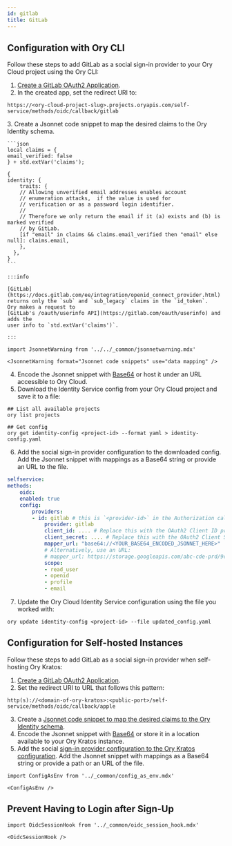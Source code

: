 ```yaml
---
id: gitlab
title: GitLab
---
```


## Configuration with Ory CLI 

Follow these steps to add GitLab as a social sign-in provider to your Ory Cloud project
using the Ory CLI:

1. [Create a GitLab OAuth2 Application](https://docs.gitlab.com/ee/integration/oauth_provider.html#adding-an-application-through-the-profile).
2. In the created app, set the redirect URI to:
  
  ```shell
  https://<ory-cloud-project-slug>.projects.oryapis.com/self-service/methods/oidc/callback/gitlab
  ```
<a name="mapping"></a>
3. Create a Jsonnet code snippet to map the desired claims to the Ory Identity schema.

    ```json
    local claims = {
    email_verified: false
    } + std.extVar('claims');

    {
    identity: {
        traits: {
        // Allowing unverified email addresses enables account
        // enumeration attacks,  if the value is used for
        // verification or as a password login identifier.
        //
        // Therefore we only return the email if it (a) exists and (b) is marked verified
        // by GitLab.
        [if "email" in claims && claims.email_verified then "email" else null]: claims.email,
        },
      },
    }
    ```

    :::info

    [GitLab](https://docs.gitlab.com/ee/integration/openid_connect_provider.html)
    returns only the `sub` and `sub_legacy` claims in the `id_token`.
    Ory makes a request to
    [GitLab's /oauth/userinfo API](https://gitlab.com/oauth/userinfo) and adds the
    user info to `std.extVar('claims')`.

    :::
    
```mdx-code-block
import JsonnetWarning from '../../_common/jsonnetwarning.mdx'

<JsonnetWarning format="Jsonnet code snippets" use="data mapping" />
```

4. Encode the Jsonnet snippet with [Base64](https://www.base64encode.org/) or host it under an URL accessible 
to Ory Cloud.
5. Download the Identity Service config from your Ory Cloud project and save it to a file: 

  ```shell
  ## List all available projects
  ory list projects

  ## Get config
  ory get identity-config <project-id> --format yaml > identity-config.yaml
  ```

6. Add the social sign-in provider configuration to the downloaded config. Add the Jsonnet snippet
with mappings as a Base64 string or provide an URL to the file. 

  ```yaml
  selfservice:
  methods:
      oidc:
      enabled: true
      config:
          providers:
          - id: gitlab # this is `<provider-id>` in the Authorization callback URL. DO NOT CHANGE IT ONCE SET!
              provider: gitlab
              client_id: .... # Replace this with the OAuth2 Client ID provided by GitLab
              client_secret: .... # Replace this with the OAuth2 Client Secret provided by GitLab
              mapper_url: "base64://<YOUR_BASE64_ENCODED_JSONNET_HERE>"
              # Alternatively, use an URL:
              # mapper_url: https://storage.googleapis.com/abc-cde-prd/9cac9717f007808bf17f22ce7f4295c739604b183f05ac4afb4
              scope:
              - read_user
              - openid
              - profile
              - email
  ```

7. Update the Ory Cloud Identity Service configuration using the file you worked with: 

  ```shell
  ory update identity-config <project-id> --file updated_config.yaml
  ```

## Configuration for Self-hosted Instances

Follow these steps to add GitLab as a social sign-in provider when self-hosting
Ory Kratos:

1. [Create a GitLab OAuth2 Application](https://docs.gitlab.com/ee/integration/oauth_provider.html#adding-an-application-through-the-profile).
2. Set the redirect URI to URL that follows this pattern:

  ```shell
  http(s)://<domain-of-ory-kratos>:<public-port>/self-service/methods/oidc/callback/apple
  ```

3. Create a [Jsonnet code snippet to map the desired claims to the Ory Identity schema](#mapping).
4. Encode the Jsonnet snippet with [Base64](https://www.base64encode.org/) or store it in a location available to
your Ory Kratos instance. 
5. Add the social [sign-in provider configuration to the Ory Kratos configuration](#config). Add the Jsonnet snippet
with mappings as a Base64 string or provide a path or an URL of the file.

```mdx-code-block
import ConfigAsEnv from '../_common/config_as_env.mdx'

<ConfigAsEnv />
```

## Prevent Having to Login after Sign-Up

```mdx-code-block
import OidcSessionHook from '../_common/oidc_session_hook.mdx'

<OidcSessionHook />
```